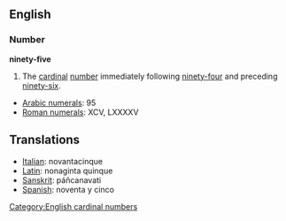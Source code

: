 == English ==
=== Number ===
'''ninety-five'''

#The [[cardinal]] [[number]] immediately following [[ninety-four]] and preceding [[ninety-six]].

*[[w:Arabic Numerals|Arabic numerals]]: 95
*[[w:Roman numerals|Roman numerals]]: XCV, LXXXXV

==Translations==
*[[Italian]]: novantacinque
*[[Latin]]: nonaginta quinque
*[[Sanskrit]]: páñcanavati
*[[Spanish]]: noventa y cinco

[[Category:English cardinal numbers]]